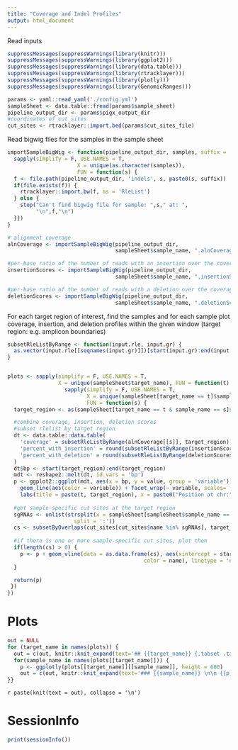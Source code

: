 ```yaml
---
title: "Coverage and Indel Profiles"
output: html_document
---
```


Read inputs 

```r
suppressMessages(suppressWarnings(library(knitr)))
suppressMessages(suppressWarnings(library(ggplot2)))
suppressMessages(suppressWarnings(library(data.table)))
suppressMessages(suppressWarnings(library(rtracklayer)))
suppressMessages(suppressWarnings(library(plotly)))
suppressMessages(suppressWarnings(library(GenomicRanges)))

params <- yaml::read_yaml('./config.yml')
sampleSheet <- data.table::fread(params$sample_sheet)
pipeline_output_dir <- params$pigx_output_dir
#coordinates of cut sites 
cut_sites <- rtracklayer::import.bed(params$cut_sites_file)
```

Read bigwig files for the samples in the sample sheet
```r
importSampleBigWig <- function(pipeline_output_dir, samples, suffix = '.alnCoverage.bigwig') {
  sapply(simplify = F, USE.NAMES = T, 
                      X = unique(as.character(samples)), 
                      FUN = function(s) {
  f <- file.path(pipeline_output_dir, 'indels', s, paste0(s, suffix))
  if(file.exists(f)) {
    rtracklayer::import.bw(f, as = 'RleList')
  } else {
    stop("Can't find bigwig file for sample: ",s," at: ",
         "\n",f,"\n")
  }})
}

# alignment coverage 
alnCoverage <- importSampleBigWig(pipeline_output_dir, 
                                  sampleSheet$sample_name, ".alnCoverage.bigwig")

#per-base ratio of the number of reads with an insertion over the coverage
insertionScores <- importSampleBigWig(pipeline_output_dir, 
                                  sampleSheet$sample_name, ".insertionScores.bigwig")

#per-base ratio of the number of reads with a deletion over the coverage
deletionScores <- importSampleBigWig(pipeline_output_dir, 
                                  sampleSheet$sample_name, ".deletionScores.bigwig")

```

For each target region of interest, find the samples and for each sample plot coverage, insertion, and deletion profiles within the given window (target region: e.g. amplicon boundaries)

```r
subsetRleListByRange <- function(input.rle, input.gr) {
  as.vector(input.rle[[seqnames(input.gr)]])[start(input.gr):end(input.gr)]
}


plots <- sapply(simplify = F, USE.NAMES = T, 
                X = unique(sampleSheet$target_name), FUN = function(t) {
                  sapply(simplify = F, USE.NAMES = T, 
                         X = unique(sampleSheet[target_name == t]$sample_name), 
                         FUN = function(s) {
  target_region <- as(sampleSheet[target_name == t & sample_name == s]$target_region, 'GRanges')

  #combine coverage, insertion, deletion scores
  #subset rlelist by target region
  dt <- data.table::data.table(
    'coverage' = subsetRleListByRange(alnCoverage[[s]], target_region), 
    'percent_with_insertion' = round(subsetRleListByRange(insertionScores[[s]], target_region) * 100, 2), #percent 
    'percent_with_deletion' = round(subsetRleListByRange(deletionScores[[s]], target_region) * 100, 2) #percent
  )
  dt$bp <- start(target_region):end(target_region)
  mdt <- reshape2::melt(dt, id.vars = 'bp')
  p <- ggplot2::ggplot(mdt, aes(x = bp, y = value, group = 'variable')) + 
    geom_line(aes(color = variable)) + facet_wrap(~ variable, scales= 'free_y', nrow = 3) + 
    labs(title = paste(t, target_region), x = paste0("Position at chr:",seqnames(target_region)), y = '')
  
  #get sample-specific cut sites at the target region
  sgRNAs <- unlist(strsplit(x = sampleSheet[sampleSheet$sample_name == s,]$sgRNA_ids, 
                     split = ':'))
  cs <- subsetByOverlaps(cut_sites[cut_sites$name %in% sgRNAs], target_region)
  
  #if there is one or more sample-specific cut sites, plot them 
  if(length(cs) > 0) {
    p <- p + geom_vline(data = as.data.frame(cs), aes(xintercept = start, 
                                           color = name), linetype = 'dotted')
  }

  return(p)
 })
})

```


# Plots

```r
out = NULL
for (target_name in names(plots)) {
  out = c(out, knitr::knit_expand(text='## {{target_name}} {.tabset .tabset-fade .tabset-pills} \n\n'))
  for(sample_name in names(plots[[target_name]])) {
    p <- ggplotly(plots[[target_name]][[sample_name]], height = 600)
    out = c(out, knitr::knit_expand(text='### {{sample_name}} \n\n {{p}} \n\n'))
}}
```

`r paste(knit(text = out), collapse = '\n')`

# SessionInfo 
```r
print(sessionInfo())
```
